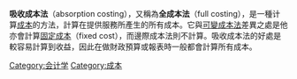 '''吸收成本法'''（absorption costing），又稱為'''全成本法'''（full costing），是一種计算[[成本|成本]]的方法，計算在提供服務所產生的所有成本。它與[[可變成本法|可變成本法]]差異之處是他亦會計算[[固定成本|固定成本]]（fixed cost），而邊際成本法則不計算。吸收成本法的好處是較容易計算到收益，因此在做財政預算或報表時一般都會計算所有成本。

{{accounting-stub}}

[[Category:会计学|Category:会计学]]
[[Category:成本|Category:成本]]